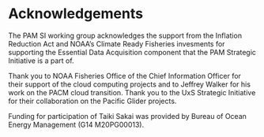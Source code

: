 # Acknowledgements

The PAM SI working group acknowledges the support from the Inflation Reduction Act and NOAA's Climate Ready Fisheries invesments for supporting the Essential Data Acquisition component that the PAM Strategic Initiative is a part of.

Thank you to NOAA Fisheries Office of the Chief Information Officer for their support of the cloud computing projects and to Jeffrey Walker for his work on the PACM cloud transition. Thank you to the UxS Strategic Initiative for their collaboration on the Pacific Glider projects.

Funding for participation of Taiki Sakai was provided by Bureau of Ocean Energy Management (G14 M20PG00013).
